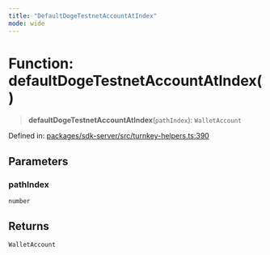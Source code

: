 ```yaml
---
title: "DefaultDogeTestnetAccountAtIndex"
mode: wide
---
```

  
# Function: defaultDogeTestnetAccountAtIndex()

> **defaultDogeTestnetAccountAtIndex**(`pathIndex`): `WalletAccount`

Defined in: [packages/sdk-server/src/turnkey-helpers.ts:390](https://github.com/tkhq/sdk/blob/main/packages/sdk-server/src/turnkey-helpers.ts#L390)

## Parameters

### pathIndex

`number`

## Returns

`WalletAccount`
